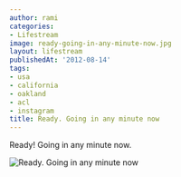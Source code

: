 ```yaml
---
author: rami
categories:
- Lifestream
image: ready-going-in-any-minute-now.jpg
layout: lifestream
publishedAt: '2012-08-14'
tags:
- usa
- california
- oakland
- acl
- instagram
title: Ready. Going in any minute now
---
```


Ready! Going in any minute now.

![Ready. Going in any minute now](/assets/images/content/lifestream/ready-going-in-any-minute-now.jpg)
